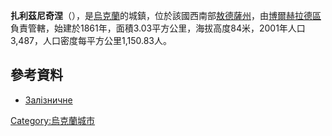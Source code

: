 {{coord|45|44|50|N|28|36|58|E|scale:30000|display=title}}

'''扎利茲尼奇涅'''（{{lang-uk|Залізничне}}），是[[烏克蘭|烏克蘭]]的城鎮，位於該國西南部[[敖德薩州|敖德薩州]]，由[[博爾赫拉德區|博爾赫拉德區]]負責管轄，始建於1861年，面積3.03平方公里，海拔高度84米，2001年人口3,487，人口密度每平方公里1,150.83人。

==參考資料==
* [http://w1.c1.rada.gov.ua/pls/z7502/A005?rdat1=10.02.2012&rf7571=23960 Залізничне]{{dead link|date=2018年3月 |bot=InternetArchiveBot |fix-attempted=yes }}

{{Ukraine-geo-stub}}
[[Category:烏克蘭城市|Category:烏克蘭城市]]